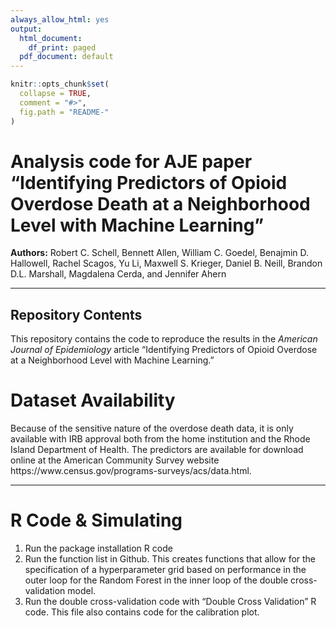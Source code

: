 ---
always_allow_html: yes
output:
  html_document:
    df_print: paged
  pdf_document: default
---

<!-- README.md is generated from README.Rmd. Please edit that file -->

```{r, echo = FALSE}
knitr::opts_chunk$set(
  collapse = TRUE,
  comment = "#>",
  fig.path = "README-"
)
```

# Analysis code for AJE paper "Identifying Predictors of Opioid Overdose Death at a Neighborhood Level with Machine Learning"


__Authors:__ Robert C. Schell,
Bennett Allen,
William C. Goedel,
Benajmin D. Hallowell,
Rachel Scagos,
Yu Li,
Maxwell S. Krieger,
Daniel B. Neill,
Brandon D.L. Marshall,
Magdalena Cerda, and
Jennifer Ahern







---

## Repository Contents

This repository contains the code to reproduce the results in the _American Journal of Epidemiology_ article "Identifying Predictors of Opioid Overdose at a Neighborhood Level with Machine Learning."  

# Dataset Availability

Because of the sensitive nature of the overdose death data, it is only available with IRB approval both from the home institution and the Rhode Island Department of Health. The predictors are available for download online at the American Community Survey website https://www.census.gov/programs-surveys/acs/data.html.

---

# R Code & Simulating

1. Run the package installation R code
2. Run the function list in Github. This creates functions that allow for the specification of a hyperparameter grid based on performance in the outer loop for the Random Forest in the inner loop of the double cross-validation model. 
3. Run the double cross-validation code with "Double Cross Validation" R code. This file also contains code for the calibration plot.

